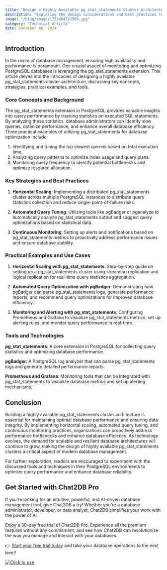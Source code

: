```yaml
---
title: "Design a Highly Available pg_stat_statements Cluster Architecture"
description: "Exploring the design considerations and best practices for building a highly available pg_stat_statements cluster architecture."
image: "/blog/image/1733464321569.jpg"
category: "Technical Article"
date: December 06, 2024
---
```


## Introduction

In the realm of database management, ensuring high availability and performance is paramount. One crucial aspect of monitoring and optimizing PostgreSQL databases is leveraging the pg_stat_statements extension. This article delves into the intricacies of designing a highly available pg_stat_statements cluster architecture, discussing key concepts, strategies, practical examples, and tools.

### Core Concepts and Background

The pg_stat_statements extension in PostgreSQL provides valuable insights into query performance by tracking statistics on executed SQL statements. By analyzing these statistics, database administrators can identify slow queries, optimize performance, and enhance overall database efficiency. Three practical examples of utilizing pg_stat_statements for database optimization include:

1. Identifying and tuning the top slowest queries based on total execution time.
2. Analyzing query patterns to optimize index usage and query plans.
3. Monitoring query frequency to identify potential bottlenecks and optimize resource allocation.

### Key Strategies and Best Practices

1. **Horizontal Scaling**: Implementing a distributed pg_stat_statements cluster across multiple PostgreSQL instances to distribute query statistics collection and reduce single-point-of-failure risks.

2. **Automated Query Tuning**: Utilizing tools like pgBadger or pganalyze to automatically analyze pg_stat_statements output and suggest query optimizations based on statistical data.

3. **Continuous Monitoring**: Setting up alerts and notifications based on pg_stat_statements metrics to proactively address performance issues and ensure database stability.

### Practical Examples and Use Cases

1. **Horizontal Scaling with pg_stat_statements**: Step-by-step guide on setting up a pg_stat_statements cluster using streaming replication and logical replication for real-time query statistics aggregation.

2. **Automated Query Optimization with pgBadger**: Demonstrating how pgBadger can parse pg_stat_statements logs, generate performance reports, and recommend query optimizations for improved database efficiency.

3. **Monitoring and Alerting with pg_stat_statements**: Configuring Prometheus and Grafana to visualize pg_stat_statements metrics, set up alerting rules, and monitor query performance in real-time.

### Tools and Technologies

**pg_stat_statements**: A core extension in PostgreSQL for collecting query statistics and optimizing database performance.

**pgBadger**: A PostgreSQL log analyzer that can parse pg_stat_statements logs and generate detailed performance reports.

**Prometheus and Grafana**: Monitoring tools that can be integrated with pg_stat_statements to visualize database metrics and set up alerting mechanisms.

## Conclusion

Building a highly available pg_stat_statements cluster architecture is essential for maintaining optimal database performance and ensuring data integrity. By implementing horizontal scaling, automated query tuning, and continuous monitoring practices, organizations can proactively address performance bottlenecks and enhance database efficiency. As technology evolves, the demand for scalable and resilient database architectures will continue to grow, making the design of highly available pg_stat_statements clusters a critical aspect of modern database management.

For further exploration, readers are encouraged to experiment with the discussed tools and techniques in their PostgreSQL environments to optimize query performance and enhance database reliability.

## Get Started with Chat2DB Pro

If you're looking for an intuitive, powerful, and AI-driven database management tool, give Chat2DB a try! Whether you're a database administrator, developer, or data analyst, Chat2DB simplifies your work with the power of AI.

Enjoy a 30-day free trial of Chat2DB Pro. Experience all the premium features without any commitment, and see how Chat2DB can revolutionize the way you manage and interact with your databases.

👉 [Start your free trial today](https://chat2db.ai/pricing) and take your database operations to the next level!


[![Click to use](/image/blog/bg/chat2db.jpg)](https://chat2db.ai/)
